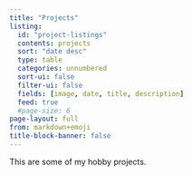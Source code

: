 ```yaml
---
title: "Projects"
listing:
  id: "project-listings"
  contents: projects
  sort: "date desc"
  type: table
  categories: unnumbered    
  sort-ui: false
  filter-ui: false
  fields: [image, date, title, description]
  feed: true
  #page-size: 6
page-layout: full
from: markdown+emoji
title-block-banner: false
---
```


This are some of my hobby projects.

:::{#project-listings}
:::
